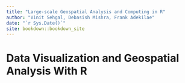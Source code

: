 ```yaml
--- 
title: "Large-scale Geospatial Analysis and Computing in R"
author: "Vinit Sehgal, Debasish Mishra, Frank Adekilae"
date: "`r Sys.Date()`"
site: bookdown::bookdown_site
---
```


# Data Visualization and Geospatial Analysis With R


